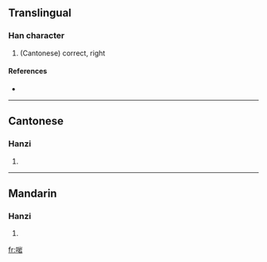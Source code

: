==Translingual==

===Han character===
{{Han char|rn=30|rad=口|as=08|sn=11|four=|canj=口山一口 (RUMR)}}

# (Cantonese) correct, right

====References====
* {{Han ref|kx=0196.261|hdz=10641.081|uh=5571|ud=21873}}

----

==Cantonese==

===Hanzi===
{{yue-hanzi|jyut=|y=ngaam1}}

# {{defn|Cantonese}}

----

==Mandarin==

===Hanzi===
{{cmn-hanzi|pin=[[jué]] ([[jue2]]), [[yān]] ([[yan1]])|wg=chüeh<sup>2</sup>, yen<sup>1</sup>}}

# {{defn|Mandarin}}

[[fr:啱]]